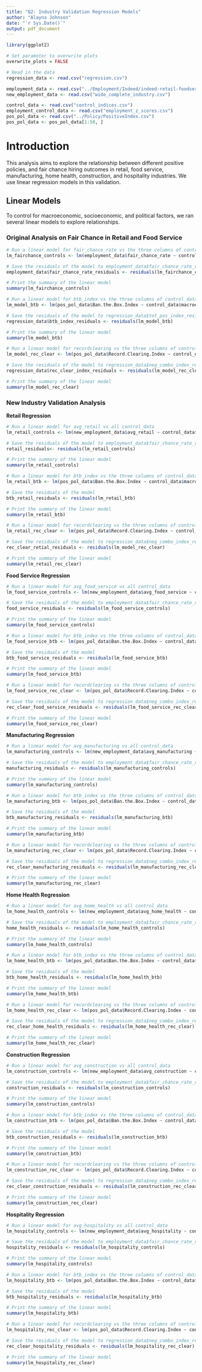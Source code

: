 ```yaml
---
title: "Q2: Industry Validation Regression Models"
author: "Alayna Johnson"
date: "`r Sys.Date()`"
output: pdf_document
---
```


```r
library(ggplot2)

# Set parameter to overwrite plots
overwrite_plots = FALSE

# Read in the data
regression_data <- read.csv("regression.csv")

employment_data <- read.csv("../Employment/Indeed/indeed-retail-foodservice-fairchance.csv")
new_employment_data <- read.csv("wide_complete_industry.csv")

control_data <- read.csv("control_indices.csv")
employment_control_data <- read.csv("employment_z_scores.csv")
pos_pol_data <- read.csv("../Policy/PositiveIndex.csv")
pos_pol_data <- pos_pol_data[1:50, ]
```


# Introduction

This analysis aims to explore the relationship between different positive policies, and fair chance hiring outcomes in retail, food service, manufacturing, home health, construction, and hospitality industries. We use linear regression models in this validation.

## Linear Models

To control for macroeconomic, socioeconomic, and political factors, we ran several linear models to explore relationships.

### Original Analysis on Fair Chance in Retail and Food Service

```r
# Run a linear model for fair_chance_rate vs the three columns of control_data
lm_fairchance_controls <- lm(employment_data$fair_chance_rate ~ control_data$macroeconomy + control_data$socioeconomics + control_data$politics + control_data$diversity)

# Save the residuals of the model to employment_data$fair_chance_rate_residuals
employment_data$fair_chance_rate_residuals <- residuals(lm_fairchance_controls)

# Print the summary of the linear model
summary(lm_fairchance_controls)

# Run a linear model for btb_index vs the three columns of control_data
lm_model_btb <- lm(pos_pol_data$Ban.the.Box.Index ~ control_data$macroeconomy + control_data$socioeconomics + control_data$politics + control_data$diversity)

# Save the residuals of the model to regression_data$tot_pos_index_residuals
regression_data$btb_index_residuals <- residuals(lm_model_btb)

# Print the summary of the linear model
summary(lm_model_btb)

# Run a linear model for recordclearing vs the three columns of control_data
lm_model_rec_clear <- lm(pos_pol_data$Record.Clearing.Index ~ control_data$macroeconomy + control_data$socioeconomics + control_data$politics  + control_data$diversity)

# Save the residuals of the model to regression_data$neg_combo_index_residuals
regression_data$rec_clear_index_residuals <- residuals(lm_model_rec_clear)

# Print the summary of the linear model
summary(lm_model_rec_clear)
```

### New Industry Validation Analysis

**Retail Regression**

```r
# Run a linear model for avg_retail vs all control_data
lm_retail_controls <- lm(new_employment_data$avg_retail ~ control_data$macroeconomy + control_data$socioeconomics + control_data$politics + control_data$diversity + employment_control_data$rtrade_employment_z)

# Save the residuals of the model to employment_data$fair_chance_rate_residuals
retail_residuals<- residuals(lm_retail_controls)

# Print the summary of the linear model
summary(lm_retail_controls)

# Run a linear model for btb_index vs the three columns of control_data
lm_retail_btb <- lm(pos_pol_data$Ban.the.Box.Index ~ control_data$macroeconomy + control_data$socioeconomics + control_data$politics + control_data$diversity + employment_control_data$rtrade_employment_z)

# Save the residuals of the model
btb_retail_residuals <- residuals(lm_retail_btb)

# Print the summary of the linear model
summary(lm_retail_btb)

# Run a linear model for recordclearing vs the three columns of control_data
lm_retail_rec_clear <- lm(pos_pol_data$Record.Clearing.Index ~ control_data$macroeconomy + control_data$socioeconomics + control_data$politics  + control_data$diversity + employment_control_data$rtrade_employment_z)

# Save the residuals of the model to regression_data$neg_combo_index_residuals
rec_clear_retial_residuals <- residuals(lm_model_rec_clear)

# Print the summary of the linear model
summary(lm_retail_rec_clear)
```
**Food Service Regression**

```r
# Run a linear model for avg_food_service vs all control_data
lm_food_service_controls <- lm(new_employment_data$avg_food_service ~ control_data$macroeconomy + control_data$socioeconomics + control_data$politics + control_data$diversity + employment_control_data$arts_employment_z)

# Save the residuals of the model to employment_data$fair_chance_rate_residuals
food_service_residuals <- residuals(lm_food_service_controls)

# Print the summary of the linear model
summary(lm_food_service_controls)

# Run a linear model for btb_index vs the three columns of control_data
lm_food_service_btb <- lm(pos_pol_data$Ban.the.Box.Index ~ control_data$macroeconomy + control_data$socioeconomics + control_data$politics + control_data$diversity + employment_control_data$arts_employment_z)

# Save the residuals of the model
btb_food_service_residuals <- residuals(lm_food_service_btb)

# Print the summary of the linear model
summary(lm_food_service_btb)

# Run a linear model for recordclearing vs the three columns of control_data
lm_food_service_rec_clear <- lm(pos_pol_data$Record.Clearing.Index ~ control_data$macroeconomy + control_data$socioeconomics + control_data$politics + control_data$diversity + employment_control_data$arts_employment_z)

# Save the residuals of the model to regression_data$neg_combo_index_residuals
rec_clear_food_service_residuals <- residuals(lm_food_service_rec_clear)

# Print the summary of the linear model
summary(lm_food_service_rec_clear)

```
**Manufacturing Regression**

```r
# Run a linear model for avg_manufacturing vs all control_data
lm_manufacturing_controls <- lm(new_employment_data$avg_manufacturing ~ control_data$macroeconomy + control_data$socioeconomics + control_data$politics + control_data$diversity + employment_control_data$manu_employment_z)

# Save the residuals of the model to employment_data$fair_chance_rate_residuals
manufacturing_residuals <- residuals(lm_manufacturing_controls)

# Print the summary of the linear model
summary(lm_manufacturing_controls)

# Run a linear model for btb_index vs the three columns of control_data
lm_manufacturing_btb <- lm(pos_pol_data$Ban.the.Box.Index ~ control_data$macroeconomy + control_data$socioeconomics + control_data$politics + control_data$diversity + employment_control_data$manu_employment_z)

# Save the residuals of the model
btb_manufacturing_residuals <- residuals(lm_manufacturing_btb)

# Print the summary of the linear model
summary(lm_manufacturing_btb)

# Run a linear model for recordclearing vs the three columns of control_data
lm_manufacturing_rec_clear <- lm(pos_pol_data$Record.Clearing.Index ~ control_data$macroeconomy + control_data$socioeconomics + control_data$politics + control_data$diversity + employment_control_data$manu_employment_z)

# Save the residuals of the model to regression_data$neg_combo_index_residuals
rec_clear_manufacturing_residuals <- residuals(lm_manufacturing_rec_clear)

# Print the summary of the linear model
summary(lm_manufacturing_rec_clear)

```
**Home Health Regression**

```r
# Run a linear model for avg_home_health vs all control_data
lm_home_health_controls <- lm(new_employment_data$avg_home_health ~ control_data$macroeconomy + control_data$socioeconomics + control_data$politics + control_data$diversity + employment_control_data$edu_employment_z)

# Save the residuals of the model to employment_data$fair_chance_rate_residuals
home_health_residuals <- residuals(lm_home_health_controls)

# Print the summary of the linear model
summary(lm_home_health_controls)

# Run a linear model for btb_index vs the three columns of control_data
lm_home_health_btb <- lm(pos_pol_data$Ban.the.Box.Index ~ control_data$macroeconomy + control_data$socioeconomics + control_data$politics + control_data$diversity + employment_control_data$edu_employment_z)

# Save the residuals of the model
btb_home_health_residuals <- residuals(lm_home_health_btb)

# Print the summary of the linear model
summary(lm_home_health_btb)

# Run a linear model for recordclearing vs the three columns of control_data
lm_home_health_rec_clear <- lm(pos_pol_data$Record.Clearing.Index ~ control_data$macroeconomy + control_data$socioeconomics + control_data$politics + control_data$diversity + employment_control_data$edu_employment_z)

# Save the residuals of the model to regression_data$neg_combo_index_residuals
rec_clear_home_health_residuals <- residuals(lm_home_health_rec_clear)

# Print the summary of the linear model
summary(lm_home_health_rec_clear)

```
**Construction Regression**

```r
# Run a linear model for avg_construction vs all control_data
lm_construction_controls <- lm(new_employment_data$avg_construction ~ control_data$macroeconomy + control_data$socioeconomics + control_data$politics + control_data$diversity + employment_control_data$construct_employment_z)

# Save the residuals of the model to employment_data$fair_chance_rate_residuals
construction_residuals <- residuals(lm_construction_controls)

# Print the summary of the linear model
summary(lm_construction_controls)

# Run a linear model for btb_index vs the three columns of control_data
lm_construction_btb <- lm(pos_pol_data$Ban.the.Box.Index ~ control_data$macroeconomy + control_data$socioeconomics + control_data$politics + control_data$diversity + employment_control_data$construct_employment_z)

# Save the residuals of the model
btb_construction_residuals <- residuals(lm_construction_btb)

# Print the summary of the linear model
summary(lm_construction_btb)

# Run a linear model for recordclearing vs the three columns of control_data
lm_construction_rec_clear <- lm(pos_pol_data$Record.Clearing.Index ~ control_data$macroeconomy + control_data$socioeconomics + control_data$politics + control_data$diversity + employment_control_data$construct_employment_z)

# Save the residuals of the model to regression_data$neg_combo_index_residuals
rec_clear_construction_residuals <- residuals(lm_construction_rec_clear)

# Print the summary of the linear model
summary(lm_construction_rec_clear)

```
**Hospitality Regression**

```r
# Run a linear model for avg_hospitality vs all control_data
lm_hospitality_controls <- lm(new_employment_data$avg_hospitality ~ control_data$macroeconomy + control_data$socioeconomics + control_data$politics + control_data$diversity + employment_control_data$arts_employment_z)

# Save the residuals of the model to employment_data$fair_chance_rate_residuals
hospitality_residuals <- residuals(lm_hospitality_controls)

# Print the summary of the linear model
summary(lm_hospitality_controls)

# Run a linear model for btb_index vs the three columns of control_data
lm_hospitality_btb <- lm(pos_pol_data$Ban.the.Box.Index ~ control_data$macroeconomy + control_data$socioeconomics + control_data$politics + control_data$diversity + employment_control_data$arts_employment_z)

# Save the residuals of the model
btb_hospitality_residuals <- residuals(lm_hospitality_btb)

# Print the summary of the linear model
summary(lm_hospitality_btb)

# Run a linear model for recordclearing vs the three columns of control_data
lm_hospitality_rec_clear <- lm(pos_pol_data$Record.Clearing.Index ~ control_data$macroeconomy + control_data$socioeconomics + control_data$politics + control_data$diversity + employment_control_data$arts_employment_z)

# Save the residuals of the model to regression_data$neg_combo_index_residuals
rec_clear_hospitality_residuals <- residuals(lm_hospitality_rec_clear)

# Print the summary of the linear model
summary(lm_hospitality_rec_clear)

```



